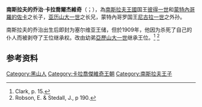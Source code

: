 {{Infobox royalty
| name         = 乔治·卡拉喬爾杰維奇<br>Ђорђе Карађорђевић
| title        = 塞尔维亚的乔治王储
| image        = ПрестолонаследникЂорђеКарађорђевић1904.jpg
| caption      = 乔治王储之官方照片
| spouse       = {{marriage|拉德米拉·卡拉喬爾杰維奇|1947}}
| house        = [[卡拉喬傑維奇王朝|卡拉喬傑維奇王朝]]
| father       = [[彼得一世_(塞尔维亚)|彼得一世]]
| mother       = [[蒙特內哥羅的佐卡|蒙特內哥羅的佐卡]]
| birth_date   = {{Birth date|1887|08|27|df=y}}
| birth_place  = {{flag|蒙特內哥羅公國}}[[策提涅|策提涅]]
| death_date   = {{Death date and age|1972|10|17|1887|08|27|df=y}}
| death_place  = {{flag|SFR Yugoslavia}}[[贝尔格莱德|贝尔格莱德]]
| burial_place =
}}
'''南斯拉夫的乔治·卡拉喬爾杰維奇'''（{{lang-srp|Ђорђе Карађорђевић|Đorđe Karađorđević}}；{{Bd|1887年|8月27日|1972年|10月17日|catIdx=Карађорђевић, Ђорђе}}），為[[南斯拉夫王國|南斯拉夫王國]]国王[[彼得一世_(塞尔维亚)|彼得一世]]和[[蒙特內哥羅的佐卡|蒙特內哥羅的佐卡]]之长子，[[亞歷山大一世_(南斯拉夫)|亚历山大一世]]之长兄，蒙特內哥罗国王[[尼古拉一世_(蒙特內哥羅)|尼古拉一世]]之外孙。

南斯拉夫的乔治出生后即封为塞尔维亚王储，但於1909年，他因为杀死了自己的仆人而被剥夺了王位继承权。改由幼弟[[亞歷山大一世_(南斯拉夫)|亞歷山大一世]]继承王位。<ref>Clark, p. 15.</ref> <ref>Robson, E. & Stedall, J., p 190.</ref>

== 参考资料 ==
{{Reflist}}

{{DEFAULTSORT:Карађорђевић, Ђорђе}}
[[Category:黑山人|Category:黑山人]]
[[Category:卡拉喬傑維奇王朝|Category:卡拉喬傑維奇王朝]]
[[Category:南斯拉夫王子|Category:南斯拉夫王子]]